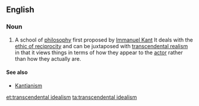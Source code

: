 ==English==
{{wikipedia}}
===Noun===
{{en-noun|head=[[transcendental]] [[idealism]]}}
# {{context|philosophy|lang=en}} A school of [[philosophy]] first proposed by [[Immanuel Kant]] It deals with the [[ethic of reciprocity]] and can be juxtaposed with [[transcendental realism]] in that it views things in terms of how they appear to the [[actor]] rather than how they actually are.
====See also====
* [[Kantianism]]

[[et:transcendental idealism]]
[[ta:transcendental idealism]]